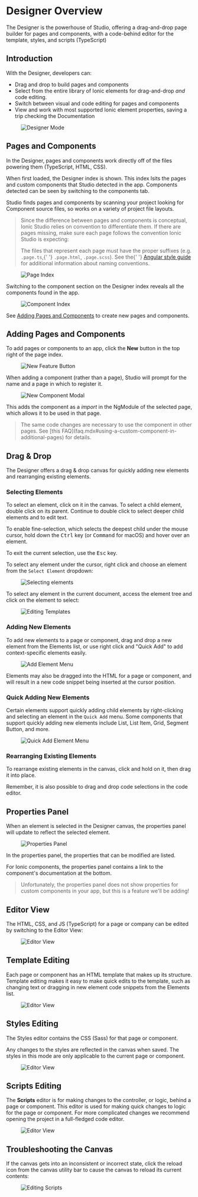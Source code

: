 # Designer Overview

The Designer is the powerhouse of Studio, offering a drag-and-drop page builder for pages and components, with a code-behind editor for the template, styles, and scripts (TypeScript)

## Introduction

With the Designer, developers can:

- Drag and drop to build pages and components
- Select from the entire library of Ionic elements for drag-and-drop _and_ code editing.
- Switch between visual and code editing for pages and components
- View and work with most supported Ionic element properties, saving a trip checking the Documentation

<figure>
  <img alt="Designer Mode" src={require('./_assets/img/ss-designer.png').default} />
</figure>

## Pages and Components

In the Designer, pages and components work directly off of the files powering them (TypeScript, HTML, CSS).

When first loaded, the Designer index is shown. This index lsits the pages and custom components that Studio detected in the app. Components detected can be seen by switching to the components tab.

Studio finds pages and components by scanning your project looking for Component source files, so works on a variety of project file layouts.

<blockquote>
  <p>
    Since the difference between pages and components is conceptual, Ionic Studio relies on convention to differentiate
    them. If there are pages missing, make sure each page follows the convention Ionic Studio is expecting:
  </p>
  <p>
    The files that represent each page must have the proper suffixes (e.g. <code>.page.ts</code>,{' '}
    <code>.page.html</code>, <code>.page.scss</code>). See the{' '}
    <a href="https://angular.io/guide/styleguide#naming">Angular style guide</a> for additional information about naming
    conventions.
  </p>
</blockquote>

<figure>
  <img alt="Page Index" src={require('./_assets/img/ss-designer-index.png').default} />
</figure>

Switching to the component section on the Designer index reveals all the components found in the app.

<figure>
  <img alt="Component Index" src={require('./_assets/img/ss-component-index.png').default} />
</figure>

See [Adding Pages and Components](#adding-pages-and-components) to create new pages and components.

## Adding Pages and Components

To add pages or components to an app, click the **New** button in the top right of the page index.

<figure>
  <img alt="New Feature Button" src={require('./_assets/img/ss-new-feature.png').default} />
</figure>

When adding a component (rather than a page), Studio will prompt for the name and a page in which to register it.

<figure>
  <img alt="New Component Modal" src={require('./_assets/img/ss-component-new.png').default} />
</figure>

This adds the component as a _import_ in the NgModule of the selected page, which allows it to be used in that page.

<blockquote>
  The same code changes are necessary to use the component in other pages. See [this
  FAQ](faq.mdx#using-a-custom-component-in-additional-pages) for details.
</blockquote>

## Drag & Drop

The Designer offers a drag & drop canvas for quickly adding new elements and rearranging existing elements.

### Selecting Elements

To select an element, click on it in the canvas. To select a child element, double click on its parent. Continue to double click to select deeper child elements and to edit text.

To enable fine-selection, which selects the deepest child under the mouse cursor, hold down the <kbd>Ctrl</kbd> key (or <kbd>Command</kbd> for macOS) and hover over an element.

To exit the current selection, use the <kbd>Esc</kbd> key.

To select any element under the cursor, right click and choose an element from the `Select Element` dropdown:

<figure>
  <img alt="Selecting elements" src={require('./_assets/img/ss-select-element-menu.png').default} />
</figure>

To select any element in the current document, access the element tree and click on the element to select:

<figure>
  <img alt="Editing Templates" src={require('./_assets/img/ss-tree-select.png').default} />
</figure>

### Adding New Elements

To add new elements to a page or component, drag and drop a new element from the Elements list, or use right click and "Quick Add" to
add context-specific elements easily.

<figure>
  <img alt="Add Element Menu" src={require('./_assets/img/ss-new-elements.png').default} />
</figure>

Elements may also be dragged into the HTML for a page or component, and will result in a new code snippet being inserted at the cursor position.

### Quick Adding New Elements

Certain elements support quickly adding child elements by right-clicking and selecting an element in the `Quick Add` menu. Some components that support quickly adding new elements include List, List Item, Grid, Segment Button, and more.

<figure>
  <img alt="Quick Add Element Menu" src={require('./_assets/img/ss-quick-add-element-menu.png').default} />
</figure>

### Rearranging Existing Elements

To rearrange existing elements in the canvas, click and hold on it, then drag it into place.

Remember, it is also possible to drag and drop code selections in the code editor.

## Properties Panel

When an element is selected in the Designer canvas, the properties panel will update to reflect the selected element.

<figure>
  <img alt="Properties Panel" src={require('./_assets/img/ss-properties-panel.png').default} />
</figure>

In the properties panel, the properties that can be modified are listed.

For Ionic components, the properties panel contains a link to the component's documentation at the bottom.

<blockquote>
  Unfortunately, the properties panel does not show properties for custom components in your app, but this is a feature
  we'll be adding!
</blockquote>

## Editor View

The HTML, CSS, and JS (TypeScript) for a page or company can be edited by switching to the Editor View:

<figure>
  <img alt="Editor View" src={require('./_assets/img/ss-editor-view.png').default} />
</figure>

## Template Editing

Each page or component has an HTML template that makes up its structure. Template editing makes it easy to make quick edits to the template, such as changing text or dragging in new element code snippets from the Elements list.

<figure>
  <img alt="Editor View" src={require('./_assets/img/ss-editor-template.png').default} />
</figure>

## Styles Editing

The Styles editor contains the CSS (Sass) for that page or component.

Any changes to the styles are reflected in the canvas when saved. The styles in this mode are only applicable to the current page or component.

<figure>
  <img alt="Editor View" src={require('./_assets/img/ss-editor-styles.png').default} />
</figure>

## Scripts Editing

The **Scripts** editor is for making changes to the controller, or logic, behind a page or component. This editor is used for making
quick changes to logic for the page or component. For more complicated changes we recommend opening the project in a full-fledged code editor.

<figure>
  <img alt="Editor View" src={require('./_assets/img/ss-editor-code.png').default} />
</figure>

## Troubleshooting the Canvas

If the canvas gets into an inconsistent or incorrect state, click the reload icon from the canvas utility bar to cause the canvas to reload its current contents:

<figure>
  <img alt="Editing Scripts" src={require('./_assets/img/ss-compose-reload.png').default} />
</figure>
